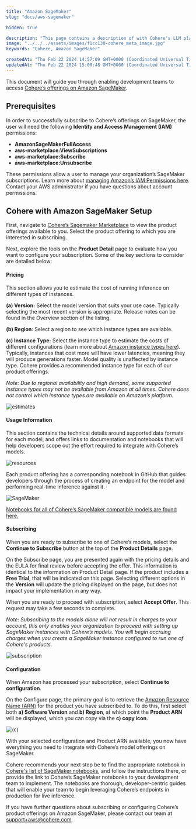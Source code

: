 ```yaml
---
title: "Amazon SageMaker"
slug: "docs/aws-sagemaker"

hidden: true

description: "This page contains a description of with Cohere's LLM platform on Amazon SageMaker."
image: "../../../assets/images/f1cc130-cohere_meta_image.jpg"  
keywords: "Cohere, Amazon SageMaker"

createdAt: "Thu Feb 22 2024 14:57:09 GMT+0000 (Coordinated Universal Time)"
updatedAt: "Thu Feb 22 2024 15:00:48 GMT+0000 (Coordinated Universal Time)"
---
```

This document will guide you through enabling development teams to access <a href="https://aws.amazon.com/marketplace/seller-profile?id=87af0c85-6cf9-4ed8-bee0-b40ce65167e0" target="_blank"> Cohere’s offerings on Amazon SageMaker</a>. 

## Prerequisites

In order to successfully subscribe to Cohere’s offerings on SageMaker, the user will need the following **Identity and Access Management (IAM)** permissions:  

- **AmazonSageMakerFullAccess**
- **aws-marketplace:ViewSubscriptions**
- **aws-marketplace:Subscribe**
- **aws-marketplace:Unsubscribe**

These permissions allow a user to manage your organization’s SageMaker subscriptions. Learn more about [managing Amazon’s IAM Permissions here](https://aws.amazon.com/iam/?trk=cf28fddb-12ed-4ffd-981b-b89c14793bf1&sc_channel=ps&ef_id=CjwKCAjwsvujBhAXEiwA_UXnAJ4JEQ3KgW0eFBzr5nuwt9L5S7w3A0f3wqensQJgUQ7Mf_ZEdArZRxoCjKQQAvD_BwE:G:s&s_kwcid=AL!4422!3!652240143562!e!!g!!amazon%20iam!19878797467!148973348604). Contact your AWS administrator if you have questions about account permissions.

## Cohere with Amazon SageMaker Setup

First, navigate to [Cohere’s Sagemaker Marketplace](https://aws.amazon.com/marketplace/seller-profile?id=87af0c85-6cf9-4ed8-bee0-b40ce65167e0) to view the product offerings available to you. Select the product offering to which you are interested in subscribing.

Next, explore the tools on the **Product Detail** page to evaluate how you want to configure your subscription. Some of the key sections to consider are detailed below:

#### Pricing

This section allows you to estimate the cost of running inference on different types of instances.

**(a) Version:** Select the model version that suits your use case. Typically selecting the most recent version is appropriate. Release notes can be found in the Overview section of the listing.

**(b) Region**: Select a region to see which instance types are available.

**(c) Instance Type:** Select the instance type to estimate the costs of different configurations (learn more about [Amazon instance types here](https://aws.amazon.com/ec2/instance-types/#Accelerated_Computing)). Typically, instances that cost more will have lower latencies, meaning they will produce generations faster. Model quality is unaffected by instance type. Cohere provides a recommended instance type for each of our product offerings.

_Note: Due to regional availability and high demand, some supported instance types may not be available from Amazon at all times. Cohere does not control which instance types are available on Amazon’s platform._

<img src='../../../assets/images/53e0f2a-amazon-sagemaker-pricing-calculator-cohere.png' alt='estimates' />


#### Usage Information

This section contains the technical details around supported data formats for each model, and offers links to documentation and notebooks that will help developers scope out the effort required to integrate with Cohere’s models.

<img src='../../../assets/images/b37c927-amaon-sagemaker-usage-information-cohere.png' alt='resources' />


Each product offering has a corresponding notebook in GitHub that guides developers through the process of creating an endpoint for the model and performing real-time inference against it.

<img src='../../../assets/images/8cc4a77-cohere-sagemaker-notebooks-github-repo.png' alt='SageMaker' />


   [Notebooks for all of Cohere’s SageMaker compatible models are found here.](https://github.com/cohere-ai/cohere-sagemaker/tree/main/notebooks)

#### Subscribing

When you are ready to subscribe to one of Cohere’s models, select the **Continue to Subscribe** button at the top of the **Product Details** page.

On the Subscribe page, you are presented again with the pricing details and the EULA for final review before accepting the offer. This information is identical to the information on Product Detail page. If the product includes a **Free Trial**, that will be indicated on this page. Selecting different options in the **Version** will update the pricing displayed on the page, but does not impact your implementation in any way.

When you are ready to proceed with subscription, select **Accept Offer**. This request may take a few seconds to complete.

_Note: Subscribing to the models alone will not result in charges to your account, this only enables your organization to proceed with setting up SageMaker instances with Cohere’s models. You will begin accruing charges when you create a SageMaker instance configured to run one of Cohere's products._

<img src='../../../assets/images/7df7acc-amazon-sagemaker-accept-offer-cohere.png' alt='subscription' />


#### Configuration

When Amazon has processed your subscription, select **Continue to configuration**. 

On the Configure page, the primary goal is to retrieve the [Amazon Resource Name (ARN)](https://docs.aws.amazon.com/IAM/latest/UserGuide/reference-arns.html) for the product you have subscribed to. To do this, first select both **a) Software Version** and **b) Region**, at which point the **Product ARN** will be displayed, which you can copy via the **c) copy icon**.

<img src='../../../assets/images/3bf444a-amazon-sagemaker-configure-launch-cohere.png' alt='(c)' />


With your selected configuration and Product ARN available, you now have everything you need to integrate with Cohere’s model offerings on SageMaker. 

Cohere recommends your next step be to find the appropriate notebook in [Cohere's list of SageMaker notebooks](https://github.com/cohere-ai/cohere-sagemaker/tree/main/notebooks), and follow the instructions there, or provide the link to Cohere’s SageMaker notebooks to your development team to implement. The notebooks are thorough, developer-centric guides that will enable your team to begin leveraging Cohere’s endpoints in production for live inference. 

If you have further questions about subscribing or configuring Cohere’s product offerings on Amazon SageMaker, please contact our team at [support+aws@cohere.com](mailto:support+aws@cohere.com).
